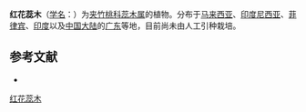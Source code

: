 {{Speciesbox
| name = 红花蕊木
| status = 
| status_system = 
| image = Kopsia fruticosa from Kolkata, West Bengal, India..jpg
| genus = Kopsia
| species = fruticosa
| authority = (Ker) A. DC.
}}

'''红花蕊木'''（[[学名|学名]]：{{lang|la|''Kopsia fruticosa''}}）为[[夹竹桃科|夹竹桃科]][[蕊木属|蕊木属]]的植物。分布于[[马来西亚|马来西亚]]、[[印度尼西亚|印度尼西亚]]、[[菲律宾|菲律宾]]、[[印度|印度]]以及[[中国大陆|中国大陆]]的[[广东|广东]]等地，目前尚未由人工引种栽培。

== 参考文献 ==
<div class="references-small">
* {{cite web| url =http://www.bioinfo.cn/db05/KmzwSpecies.php?action=view&id=30419| title =红花蕊木| work =《中国高等植物数据库全库》| publisher =中国科学院微生物研究所| author =昆明植物研究所| accessdate =2009-02-26| deadurl =yes| archiveurl =https://web.archive.org/web/20160305042445/http://www.bioinfo.cn/db05/KmzwSpecies.php?action=view&id=30419| archivedate =2016-03-05}}
</div>
{{Taxonbar|from=Q15232794}}

[[Category:蕊木属|红花蕊木]]


{{植物小作品}}